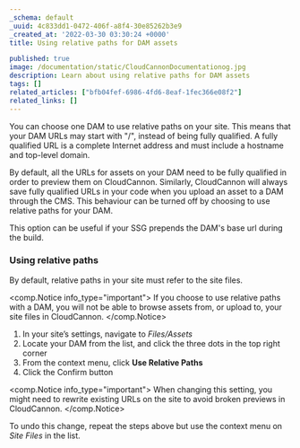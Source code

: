 ```yaml
---
_schema: default
_uuid: 4c833dd1-0472-406f-a8f4-30e85262b3e9
_created_at: '2022-03-30 03:30:24 +0000'
title: Using relative paths for DAM assets

published: true
image: /documentation/static/CloudCannonDocumentationog.jpg
description: Learn about using relative paths for DAM assets
tags: []
related_articles: ["bfb04fef-6986-4fd6-8eaf-1fec366e08f2"]
related_links: []
---
```

You can choose one DAM to use relative paths on your site. This means that your DAM URLs may start with "/", instead of being fully qualified. A fully qualified URL is a complete Internet address and must include a hostname and top-level domain. 

By default, all the URLs for assets on your DAM need to be fully qualified in order to preview them on CloudCannon. Similarly, CloudCannon will always save fully qualified URLs in your code when you upload an asset to a DAM through the CMS. This behaviour can be turned off by choosing to use relative paths for your DAM.

This option can be useful if your SSG prepends the DAM's base url during the build.

### Using relative paths

By default, relative paths in your site must refer to the site files.

<comp.Notice info_type="important">
  If you choose to use relative paths with a DAM, you will not be able to browse assets from, or upload to, your site files in CloudCannon.
</comp.Notice>

1. In your site’s settings, navigate to *Files/Assets*
2. Locate your DAM from the list, and click the three dots in the top right corner
3. From the context menu, click **Use Relative Paths**
4. Click the Confirm button

<comp.Notice info_type="important">
  When changing this setting, you might need to rewrite existing URLs on the site to avoid broken previews in CloudCannon.
</comp.Notice>

To undo this change, repeat the steps above but use the context menu on *Site Files* in the list.